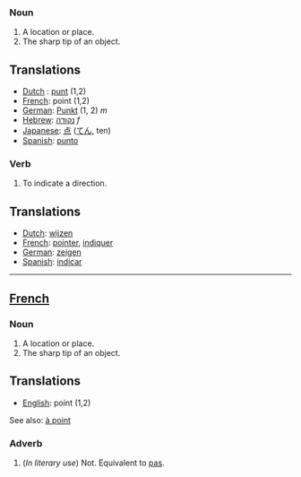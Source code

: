 ===Noun===
# A location or place.
# The sharp tip of an object.

==Translations==

*[[Dutch]] : [[punt]] (1,2)
*[[French]]: point (1,2)
*[[German]]: [[Punkt]] (1, 2) ''m''
*[[Hebrew]]: [[נקודה]] ''f''
*[[Japanese]]: [[点]] ([[てん]], ten)
*[[Spanish]]: [[punto]]

===Verb===
#To indicate a direction.

==Translations==

*[[Dutch]]: [[wijzen]]
*[[French]]: [[pointer]], [[indiquer]]
*[[German]]: [[zeigen]]
*[[Spanish]]: [[indicar]]

----

==[[French]]==
===Noun===
# A location or place.
# The sharp tip of an object.

==Translations==

*[[English]]: point (1,2)

See also: [[à point]]

===Adverb===
# (''In literary use'') Not.  Equivalent to [[pas]].